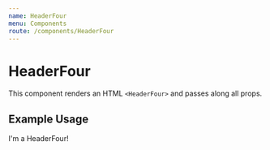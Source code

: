 ```yaml
---
name: HeaderFour
menu: Components
route: /components/HeaderFour
---
```



# HeaderFour

This component renders an HTML `<HeaderFour>` and passes along all props.

<Props of={HeaderFour} />

## Example Usage

<Playground>
	<HeaderFour>I'm a HeaderFour!</HeaderFour>
</Playground>
